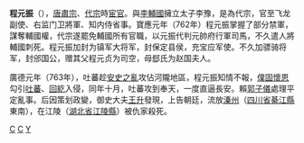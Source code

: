 {{Unreferenced|time=2020-10-20T11:27:38+00:00}}
'''程元振'''（{{bd|694年||764年||}}），[[唐肅宗|唐肅宗]]、[[唐代宗|代宗]]時[[宦官|宦官]]。與[[李輔國|李輔國]]擁立太子李豫，是為代宗，官至飞龙副使、右监门卫將軍、知内侍省事。寶應元年（762年）程元振掌握了部分禁軍，謀奪輔國權，代宗遂罷免輔國所有官職，以元振代判元帥府行軍司馬，不久遣人將輔國刺死。程元振加封为镇军大将军，封保定县侯，充宝应军使。不久加骠骑将军，封邠国公，赠其父程元贞为司空，母郄氏为赵国夫人。

廣德元年（763年），吐蕃趁[[安史之亂|安史之亂]]攻佔河隴地區，程元振知情不報，[[僕固懷恩|僕固懷恩]]勾引[[吐蕃|吐蕃]]、[[回紇|回紇]]入侵，同年十月，吐蕃攻到奉天，一度直逼長安。賴[[郭子儀|郭子儀]]處理平定亂事。后因策划政變，御史大夫[[王升|王升]]發現，上告朝廷，流放[[溱州|溱州]]（[[四川省|四川省]][[綦江縣|綦江縣]]東南），在江陵（[[湖北省|湖北省]][[江陵縣|江陵縣]]）被仇家殺死。


[[Category:唐朝宦官|C]]
[[Category:唐朝政治人物|C]]
[[Category:程姓|Y]]